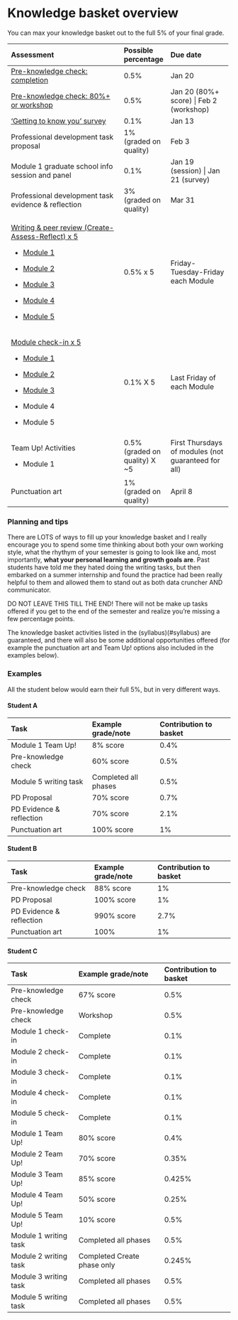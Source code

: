 # Knowledge basket overview

You can max your knowledge basket out to the full 5% of your final grade.

+--------------------------------------------------------------------------------------------------+--------------------------------+-----------------------------------------------------+
| Assessment                                                                                       | Possible percentage            | Due date                                            |
+:=================================================================================================+:===============================+:====================================================+
| [Pre-knowledge check: completion](https://q.utoronto.ca/courses/253305/quizzes/235900)           | 0.5%                           | Jan 20                                              |
+--------------------------------------------------------------------------------------------------+--------------------------------+-----------------------------------------------------+
| [Pre-knowledge check: 80%+ or workshop](https://q.utoronto.ca/courses/253305/assignments/781204) | 0.5%                           | Jan 20 (80%+ score) \| Feb 2 (workshop)             |
+--------------------------------------------------------------------------------------------------+--------------------------------+-----------------------------------------------------+
| ['Getting to know you' survey](https://q.utoronto.ca/courses/253305/quizzes/235067)              | 0.1%                           | Jan 13                                              |
+--------------------------------------------------------------------------------------------------+--------------------------------+-----------------------------------------------------+
| Professional development task proposal                                                           | 1% (graded on quality)         | Feb 3                                               |
+--------------------------------------------------------------------------------------------------+--------------------------------+-----------------------------------------------------+
| Module 1 graduate school info session and panel                                                  | 0.1%                           | Jan 19 (session) \| Jan 21 (survey)                 |
+--------------------------------------------------------------------------------------------------+--------------------------------+-----------------------------------------------------+
| Professional development task evidence & reflection                                              | 3% (graded on quality)         | Mar 31                                              |
+--------------------------------------------------------------------------------------------------+--------------------------------+-----------------------------------------------------+
| [Writing & peer review (Create-Assess-Reflect) x 5](#knowledge-basket-writing-and-peer-feedback) | 0.5% x 5                       | Friday-Tuesday-Friday each Module                   |
|                                                                                                  |                                |                                                     |
| -   [Module 1](https://q.utoronto.ca/courses/253305/assignments/781343)                          |                                |                                                     |
|                                                                                                  |                                |                                                     |
| -   [Module 2](https://q.utoronto.ca/courses/253305/assignments/782393)                          |                                |                                                     |
|                                                                                                  |                                |                                                     |
| -   [Module 3](https://q.utoronto.ca/courses/253305/assignments/782398)                          |                                |                                                     |
|                                                                                                  |                                |                                                     |
| -   [Module 4](https://q.utoronto.ca/courses/253305/assignments/782399)                          |                                |                                                     |
|                                                                                                  |                                |                                                     |
| -   [Module 5](https://q.utoronto.ca/courses/253305/assignments/782400)                          |                                |                                                     |
+--------------------------------------------------------------------------------------------------+--------------------------------+-----------------------------------------------------+
| [Module check-in x 5](#module-check-ins)                                                         | 0.1% X 5                       | Last Friday of each Module                          |
|                                                                                                  |                                |                                                     |
| -   [Module 1](https://q.utoronto.ca/courses/253305/quizzes/236273)                              |                                |                                                     |
|                                                                                                  |                                |                                                     |
| -   [Module 2](https://q.utoronto.ca/courses/253305/quizzes/236279)                              |                                |                                                     |
|                                                                                                  |                                |                                                     |
| -   [Module 3](https://q.utoronto.ca/courses/253305/quizzes/236280)                              |                                |                                                     |
|                                                                                                  |                                |                                                     |
| -   Module 4                                                                                     |                                |                                                     |
|                                                                                                  |                                |                                                     |
| -   Module 5                                                                                     |                                |                                                     |
+--------------------------------------------------------------------------------------------------+--------------------------------+-----------------------------------------------------+
| Team Up! Activities                                                                              | 0.5% (graded on quality) X \~5 | First Thursdays of modules (not guaranteed for all) |
|                                                                                                  |                                |                                                     |
| -   Module 1                                                                                     |                                |                                                     |
+--------------------------------------------------------------------------------------------------+--------------------------------+-----------------------------------------------------+
| Punctuation art                                                                                  | 1% (graded on quality)         | April 8                                             |
+--------------------------------------------------------------------------------------------------+--------------------------------+-----------------------------------------------------+

### Planning and tips

There are LOTS of ways to fill up your knowledge basket and I really encourage you to spend some time thinking about both your own working style, what the rhythym of your semester is going to look like and, most importantly, **what your personal learning and growth goals are**. Past students have told me they hated doing the writing tasks, but then embarked on a summer internship and found the practice had been really helpful to them and allowed them to stand out as both data cruncher AND communicator.

DO NOT LEAVE THIS TILL THE END! There will not be make up tasks offered if you get to the end of the semester and realize you're missing a few percentage points.

The knowledge basket activities listed in the (syllabus)(\#syllabus) are guaranteed, and there will also be some additional opportunities offered (for example the punctuation art and Team Up! options also included in the examples below).

### Examples

All the student below would earn their full 5%, but in very different ways.

#### Student A

| Task                     | Example grade/note   | Contribution to basket |
|:-------------------------|:---------------------|:-----------------------|
| Module 1 Team Up!        | 8% score             | 0.4%                   |
| Pre-knowledge check      | 60% score            | 0.5%                   |
| Module 5 writing task    | Completed all phases | 0.5%                   |
| PD Proposal              | 70% score            | 0.7%                   |
| PD Evidence & reflection | 70% score            | 2.1%                   |
| Punctuation art          | 100% score           | 1%                     |

#### Student B

| Task                     | Example grade/note | Contribution to basket |
|:-------------------------|:-------------------|:-----------------------|
| Pre-knowledge check      | 88% score          | 1%                     |
| PD Proposal              | 100% score         | 1%                     |
| PD Evidence & reflection | 990% score         | 2.7%                   |
| Punctuation art          | 100%               | 1%                     |

#### Student C

| Task                  | Example grade/note          | Contribution to basket |
|:----------------------|:----------------------------|:-----------------------|
| Pre-knowledge check   | 67% score                   | 0.5%                   |
| Pre-knowledge check   | Workshop                    | 0.5%                   |
| Module 1 check-in     | Complete                    | 0.1%                   |
| Module 2 check-in     | Complete                    | 0.1%                   |
| Module 3 check-in     | Complete                    | 0.1%                   |
| Module 4 check-in     | Complete                    | 0.1%                   |
| Module 5 check-in     | Complete                    | 0.1%                   |
| Module 1 Team Up!     | 80% score                   | 0.4%                   |
| Module 2 Team Up!     | 70% score                   | 0.35%                  |
| Module 3 Team Up!     | 85% score                   | 0.425%                 |
| Module 4 Team Up!     | 50% score                   | 0.25%                  |
| Module 5 Team Up!     | 10% score                   | 0.5%                   |
| Module 1 writing task | Completed all phases        | 0.5%                   |
| Module 2 writing task | Completed Create phase only | 0.245%                 |
| Module 3 writing task | Completed all phases        | 0.5%                   |
| Module 5 writing task | Completed all phases        | 0.5%                   |
